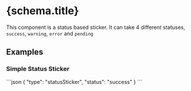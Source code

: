 
# {schema.title}

This component is a status based sticker. It can take 4 different statuses, `success`, `warning`, `error` and `pending`

## Examples

### Simple Status Sticker

<CodeBlock>
```json
{
    "type": "statusSticker",
    "status": "success"
}
```
</CodeBlock>

<PropertyTable schema={schema}/>

